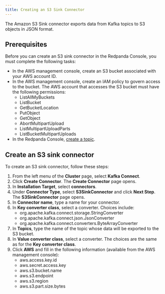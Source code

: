 ```yaml
---
title: Creating an S3 Sink Connector
---
```


<head>
    <meta name="title" content="Create an S3 Sink Connector | Redpanda Docs"/>
    <meta name="description" content="Use the Redpanda Console to create an S3 Sink Connector."/>
</head>

The Amazon S3 Sink connector exports data from Kafka topics to S3 objects in JSON format.

## Prerequisites

Before you can create an S3 sink connector in the Redpanda Console, you must complete the following tasks:

* In the AWS management console, create an S3 bucket associated with your AWS account ID.
* In the AWS management console, create an IAM policy to govern access to the bucket. The AWS account that accesses the S3 bucket must have the following permissions:
    * ListAllMyBuckets
    * ListBucket
    * GetBucketLocation
    * PutObject
    * GetObject
    * AbortMultipartUpload
    * ListMultipartUploadParts
    * ListBucketMultipartUploads
* In the Redpanda Console, [create a topic](../create-topic).

## Create an S3 sink connector

To create an S3 sink connector, follow these steps:

1. From the left menu of the **Cluster** page, select **Kafka Connect**.
2. Click **Create Connector**.
    The **Create Connector** page opens.
3. In **Installation Target**, select **connectors**.
4. Under **Connector Type**, select **S3SinkConnector** and click **Next Step**.
    The **S3SinkConnector** page opens.
5. In **Connector name**, type a name for your connector.
6. In **Key converter class**, select a converter. Choices include:
    * org.apache.kafka.connect.storage.StringConverter
    * org.apache.kafka.connect.json.JsonConverter
    * org.apache.kafka.connect.converters.ByteArrayConverter
7. In **Topics**, type the name of the topic whose data will be exported to the S3 bucket.
8. In **Value converter class**, select a converter. The choices are the same as for the **Key converter class**.
9. Click **AWS** and fill in the following information (available from the AWS management console):
    * aws.access.key.id
    * aws.secret.access.key
    * aws.s3.bucket.name
    * aws.s3.endpoint
    * aws.s3.region
    * aws.s3.part.size.bytes